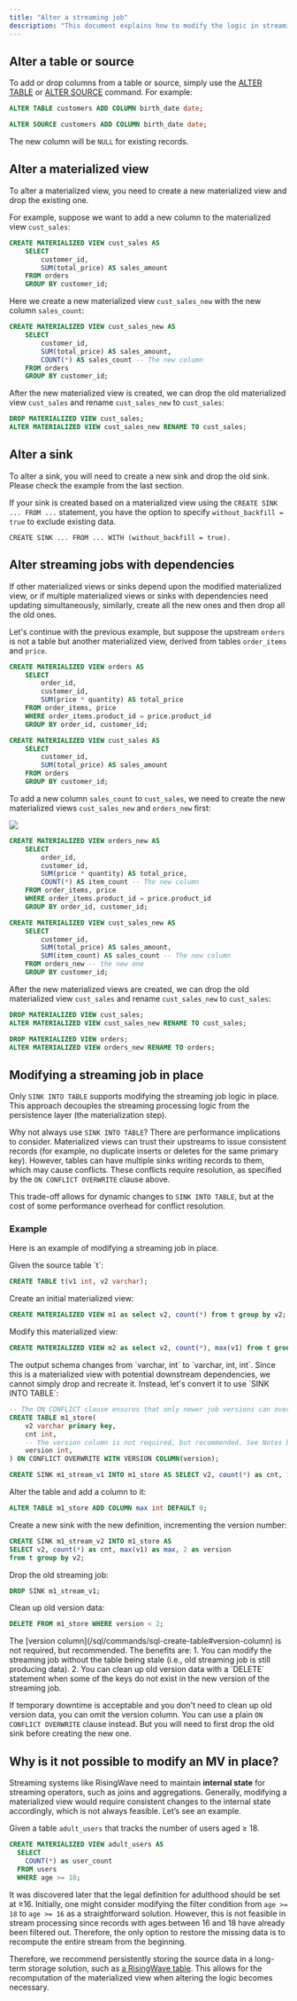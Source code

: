 ```yaml
---
title: "Alter a streaming job"
description: "This document explains how to modify the logic in streaming pipelines within RisingWave. Understanding these mechanisms is essential for effectively managing your data processing workflows."
---
```


## Alter a table or source

To add or drop columns from a table or source, simply use the [ALTER TABLE](/sql/commands/sql-alter-table) or [ALTER SOURCE](/sql/commands/sql-alter-source) command. For example:

```sql
ALTER TABLE customers ADD COLUMN birth_date date;

ALTER SOURCE customers ADD COLUMN birth_date date;

```

The new column will be `NULL` for existing records.

## Alter a materialized view

To alter a materialized view, you need to create a new materialized view and drop the existing one.

For example, suppose we want to add a new column to the materialized view `cust_sales`:

```sql
CREATE MATERIALIZED VIEW cust_sales AS
    SELECT
        customer_id,
        SUM(total_price) AS sales_amount
    FROM orders
    GROUP BY customer_id;

```

Here we create a new materialized view `cust_sales_new` with the new column `sales_count`:

```sql
CREATE MATERIALIZED VIEW cust_sales_new AS
    SELECT
        customer_id,
        SUM(total_price) AS sales_amount,
        COUNT(*) AS sales_count -- The new column
    FROM orders
    GROUP BY customer_id;

```

After the new materialized view is created, we can drop the old materialized view `cust_sales` and rename `cust_sales_new` to `cust_sales`:

```sql
DROP MATERIALIZED VIEW cust_sales;
ALTER MATERIALIZED VIEW cust_sales_new RENAME TO cust_sales;
```

## Alter a sink

To alter a sink, you will need to create a new sink and drop the old sink. Please check the example from the last section.

If your sink is created based on a materialized view using the `CREATE SINK ... FROM ...` statement, you have the option to specify `without_backfill = true` to exclude existing data.

```
CREATE SINK ... FROM ... WITH (without_backfill = true).
```

## Alter streaming jobs with dependencies

If other materialized views or sinks depend upon the modified materialized view, or if multiple materialized views or sinks with dependencies need updating simultaneously, similarly, create all the new ones and then drop all the old ones.

Let's continue with the previous example, but suppose the upstream `orders` is not a table but another materialized view, derived from tables `order_items` and `price`.

```sql
CREATE MATERIALIZED VIEW orders AS
    SELECT
        order_id,
        customer_id,
        SUM(price * quantity) AS total_price
    FROM order_items, price
    WHERE order_items.product_id = price.product_id
    GROUP BY order_id, customer_id;

CREATE MATERIALIZED VIEW cust_sales AS
    SELECT
        customer_id,
        SUM(total_price) AS sales_amount
    FROM orders
    GROUP BY customer_id;
```

To add a new column `sales_count` to `cust_sales`, we need to create the new materialized views `cust_sales_new` and `orders_new` first:
<Frame>
  <img src="/images/current/alter-streaming/streaming-with-dependencies-create-new.svg"/>
</Frame>

```sql
CREATE MATERIALIZED VIEW orders_new AS
    SELECT
        order_id,
        customer_id,
        SUM(price * quantity) AS total_price,
        COUNT(*) AS item_count -- The new column
    FROM order_items, price
    WHERE order_items.product_id = price.product_id
    GROUP BY order_id, customer_id;

CREATE MATERIALIZED VIEW cust_sales_new AS
    SELECT
        customer_id,
        SUM(total_price) AS sales_amount,
        SUM(item_count) AS sales_count -- The new column
    FROM orders_new -- the new one
    GROUP BY customer_id;
```

After the new materialized views are created, we can drop the old materialized view `cust_sales` and rename `cust_sales_new` to `cust_sales`:

```sql
DROP MATERIALIZED VIEW cust_sales;
ALTER MATERIALIZED VIEW cust_sales_new RENAME TO cust_sales;

DROP MATERIALIZED VIEW orders;
ALTER MATERIALIZED VIEW orders_new RENAME TO orders;
```

## Modifying a streaming job in place

Only `SINK INTO TABLE` supports modifying the streaming job logic in place. This approach decouples the streaming processing logic from the persistence layer (the materialization step).

Why not always use `SINK INTO TABLE`? There are performance implications to consider. Materialized views can trust their upstreams to issue consistent records (for example, no duplicate inserts or deletes for the same primary key). However, tables can have multiple sinks writing records to them, which may cause conflicts. These conflicts require resolution, as specified by the `ON CONFLICT OVERWRITE` clause above.

This trade-off allows for dynamic changes to `SINK INTO TABLE`, but at the cost of some performance overhead for conflict resolution.

### Example

Here is an example of modifying a streaming job in place.

<Steps>
  <Step title="Create the initial objects">
    Given the source table `t`:

```sql
CREATE TABLE t(v1 int, v2 varchar);
```

Create an initial materialized view:

```sql
CREATE MATERIALIZED VIEW m1 as select v2, count(*) from t group by v2;
```

Modify this materialized view:

```sql
CREATE MATERIALIZED VIEW m2 as select v2, count(*), max(v1) from t group by v2;
```
  </Step>
  <Step title="Convert to `SINK INTO TABLE`">
    The output schema changes from `varchar, int` to `varchar, int, int`. Since this is a materialized view with potential downstream dependencies, we cannot simply drop and recreate it. Instead, let's convert it to use `SINK INTO TABLE`:

```sql
-- The ON CONFLICT clause ensures that only newer job versions can overwrite existing data.
CREATE TABLE m1_store(
    v2 varchar primary key, 
    cnt int, 
    -- The version column is not required, but recommended. See Notes below.
    version int,
) ON CONFLICT OVERWRITE WITH VERSION COLUMN(version);

CREATE SINK m1_stream_v1 INTO m1_store AS SELECT v2, count(*) as cnt, 1 as version from t group by v2;
```
  </Step>
  <Step title="Add column">

Alter the table and add a column to it:

```sql
ALTER TABLE m1_store ADD COLUMN max int DEFAULT 0;
```

Create a new sink with the new definition, incrementing the version number:
```sql
CREATE SINK m1_stream_v2 INTO m1_store AS 
SELECT v2, count(*) as cnt, max(v1) as max, 2 as version
from t group by v2;
```

Drop the old streaming job:
```sql
DROP SINK m1_stream_v1;
```

Clean up old version data:
```sql
DELETE FROM m1_store WHERE version < 2;
```
  </Step>
</Steps>

<Note>
The [version column](/sql/commands/sql-create-table#version-column) is not required, but recommended. The benefits are:
1. You can modify the streaming job without the table being stale (i.e., old streaming job is still producing data).
2. You can clean up old version data with a `DELETE` statement when some of the keys do not exist in the new version of the streaming job.

If temporary downtime is acceptable and you don't need to clean up old version data, you can omit the version column.
You can use a plain `ON CONFLICT OVERWRITE` clause instead. But you will need to first drop the old sink before creating the new one.
</Note>

## Why is it not possible to modify an MV in place?

Streaming systems like RisingWave need to maintain **internal state** for streaming operators, such as joins and aggregations. Generally, modifying a materialized view would require consistent changes to the internal state accordingly, which is not always feasible. Let’s see an example.

Given a table `adult_users` that tracks the number of users aged ≥ 18.

```sql
CREATE MATERIALIZED VIEW adult_users AS
  SELECT
    COUNT(*) as user_count
  FROM users
  WHERE age >= 18;
```

It was discovered later that the legal definition for adulthood should be set at ≥16\. Initially, one might consider modifying the filter condition from `age >= 18` to `age >= 16` as a straightforward solution. However, this is not feasible in stream processing since records with ages between 16 and 18 have already been filtered out. Therefore, the only option to restore the missing data is to recompute the entire stream from the beginning.

Therefore, we recommend persistently storing the source data in a long-term storage solution, such as [a RisingWave table](/sql/commands/sql-create-table). This allows for the recomputation of the materialized view when altering the logic becomes necessary.
